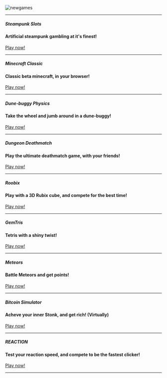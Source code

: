 
<Container>



<Banner>

![newgames](https://i.imgur.com/gFb4W6Q.png)

---

##### Steampunk Slots
#### Artificial steampunk gambling at it's finest!

<p className="text-center">
  <a class="gtm-button" href="spslots" rel="external">
    Play now!
  </a>
</p>

---

##### Minecraft Classic
#### Classic beta minecraft, in your browser!

<p className="text-center">
  <a class="gtm-button" href="mcc" rel="external">
    Play now!
  </a>
</p>

---

##### Dune-buggy Physics
#### Take the wheel and jumb around in a dune-buggy!

<p className="text-center">
  <a class="gtm-button" href="dunebuggy" rel="external">
    Play now!
  </a>
</p>

---

##### Dungeon Deathmatch
#### Play the ultimate deathmatch game, with your friends!

<p className="text-center">
  <a class="gtm-button" href="dungeondeathmatch" rel="external">
    Play now!
  </a>
</p>

---


##### Roobix
#### Play with a 3D Rubix cube, and compete for the best time!

<p className="text-center">
  <a class="gtm-button" href="roobix" rel="external">
    Play now!
  </a>
</p>

---

##### GemTris
#### Tetris with a shiny twist!

<p className="text-center">
  <a class="gtm-button" href="gem-tetris" rel="external">
    Play now!
  </a>
</p>

---

##### Meteors
#### Battle Meteors and get points!

<p className="text-center">
  <a class="gtm-button" href="meteors" rel="external">
    Play now!
  </a>
</p>


---

##### Bitcoin Simulator
#### Acheve your inner Stonk, and get rich! (Virtually)

<p className="text-center">
  <a class="gtm-button" href="bitcoinsim" rel="external">
    Play now!
  </a>
</p>

---

##### REACTION 
#### Test your reaction speed, and compete to be the fastest clicker!

<p className="text-center">
  <a class="gtm-button" href="reaction" rel="external">
    Play now!
  </a>
</p>

---

</Banner>

</Container>





